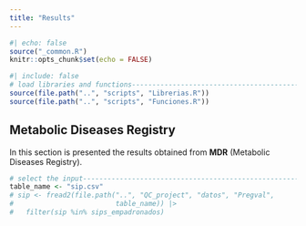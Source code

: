 ```yaml
---
title: "Results"
---
```


```r
#| echo: false
source("_common.R")
knitr::opts_chunk$set(echo = FALSE)

```

```r
#| include: false
# load libraries and functions-----------------------------------------------
source(file.path("..", "scripts", "Librerias.R"))
source(file.path("..", "scripts", "Funciones.R"))

```

## Metabolic Diseases Registry

In this section is presented the results obtained from **MDR** (Metabolic Diseases Registry).

```r
# select the input-----------------------------------------------------------
table_name <- "sip.csv"
# sip <- fread2(file.path("..", "QC_project", "datos", "Pregval", 
#                         table_name)) |> 
#   filter(sip %in% sips_empadronados)

```

<div class="tocify-extend-page" data-unique="tocify-extend-page" style="height: 0;"></div>
